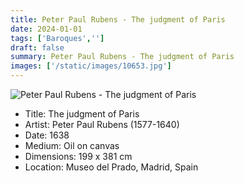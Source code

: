 ```yaml
---
title: Peter Paul Rubens - The judgment of Paris
date: 2024-01-01
tags: ['Baroques','']
draft: false
summary: Peter Paul Rubens - The judgment of Paris
images: ['/static/images/10653.jpg']
---
```


![Peter Paul Rubens - The judgment of Paris](/static/images/10653.jpg)

* Title: The judgment of Paris
* Artist: Peter Paul Rubens (1577-1640)
* Date: 1638
* Medium: Oil on canvas
* Dimensions: 199 x 381 cm
* Location: Museo del Prado, Madrid, Spain


